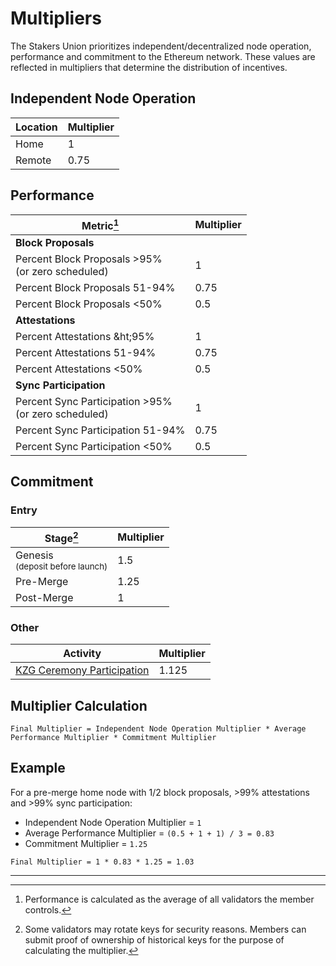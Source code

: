 # Multipliers

The Stakers Union prioritizes independent/decentralized node operation, performance and commitment to the Ethereum network. These values are reflected in multipliers that determine the distribution of incentives.

## Independent Node Operation

| Location | Multiplier |
| -------- | ---------- |
| Home     | 1          |
| Remote   | 0.75       |

## Performance

| Metric[^1]                                                    | Multiplier |
| ------------------------------------------------------------- | ---------- |
| **Block Proposals**                                           |            |
| Percent Block Proposals &gt;95%<br /> (or zero scheduled)     | 1          |
| Percent Block Proposals 51-94%                                | 0.75       |
| Percent Block Proposals &lt;50%                               | 0.5        |
| **Attestations**                                              |            |
| Percent Attestations &ht;95%                                  | 1          |
| Percent Attestations 51-94%                                   | 0.75       |
| Percent Attestations &lt;50%                                  | 0.5        |
| **Sync Participation**                                        |            |
| Percent Sync Participation &gt;95% <br /> (or zero scheduled) | 1          |
| Percent Sync Participation 51-94%                             | 0.75       |
| Percent Sync Participation &lt;50%                            | 0.5        |

## Commitment

### Entry

| Stage[^2]                                             | Multiplier |
| ----------------------------------------------------- | ---------- |
| Genesis <br /> <small>(deposit before launch)</small> | 1.5        |
| Pre-Merge                                             | 1.25       |
| Post-Merge                                            | 1          |

### Other

| Activity                                                     | Multiplier |
| ------------------------------------------------------------ | ---------- |
| [KZG Ceremony Participation](https://ceremony.ethereum.org/) | 1.125      |

## Multiplier Calculation

```text
Final Multiplier = Independent Node Operation Multiplier * Average Performance Multiplier * Commitment Multiplier
```

## Example

For a pre-merge home node with 1/2 block proposals, >99% attestations and >99% sync participation:

- Independent Node Operation Multiplier = `1`
- Average Performance Multiplier = `(0.5 + 1 + 1) / 3 = 0.83`
- Commitment Multiplier = `1.25`

```text
Final Multiplier = 1 * 0.83 * 1.25 = 1.03
```

---

[^1]: Performance is calculated as the average of all validators the member controls.
[^2]: Some validators may rotate keys for security reasons. Members can submit proof of ownership of historical keys for the purpose of calculating the multiplier.
